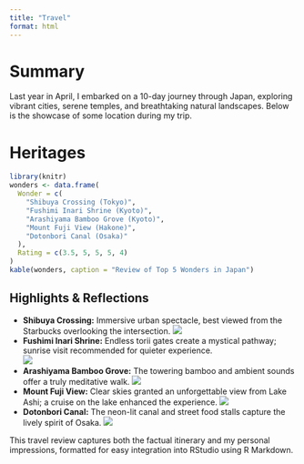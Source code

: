 ```yaml
---
title: "Travel"
format: html
---
```

# Summary

Last year in April, I embarked on a 10-day journey through Japan, exploring vibrant cities, serene temples, and breathtaking natural landscapes. Below is the showcase of some location during my trip.

# Heritages
```r
library(knitr)
wonders <- data.frame(
  Wonder = c(
    "Shibuya Crossing (Tokyo)",
    "Fushimi Inari Shrine (Kyoto)",
    "Arashiyama Bamboo Grove (Kyoto)",
    "Mount Fuji View (Hakone)",
    "Dotonbori Canal (Osaka)"
  ),
  Rating = c(3.5, 5, 5, 5, 4)
)
kable(wonders, caption = "Review of Top 5 Wonders in Japan")
```

## Highlights & Reflections

- **Shibuya Crossing:** Immersive urban spectacle, best viewed from the Starbucks overlooking the intersection.
![](Shibuya_Crossing.jpg)
<br>
- **Fushimi Inari Shrine:** Endless torii gates create a mystical pathway; sunrise visit recommended for quieter experience.
<br>
![](Fushimi.jpeg)
<br>
- **Arashiyama Bamboo Grove:** The towering bamboo and ambient sounds offer a truly meditative walk.
![](Bamboo.jpg)
<br>
- **Mount Fuji View:** Clear skies granted an unforgettable view from Lake Ashi; a cruise on the lake enhanced the experience.
![](Mount_Fuji.jpg) 
<br>
- **Dotonbori Canal:** The neon-lit canal and street food stalls capture the lively spirit of Osaka.
![](Dondobori.jpg)
<br>

This travel review captures both the factual itinerary and my personal impressions, formatted for easy integration into RStudio using R Markdown.